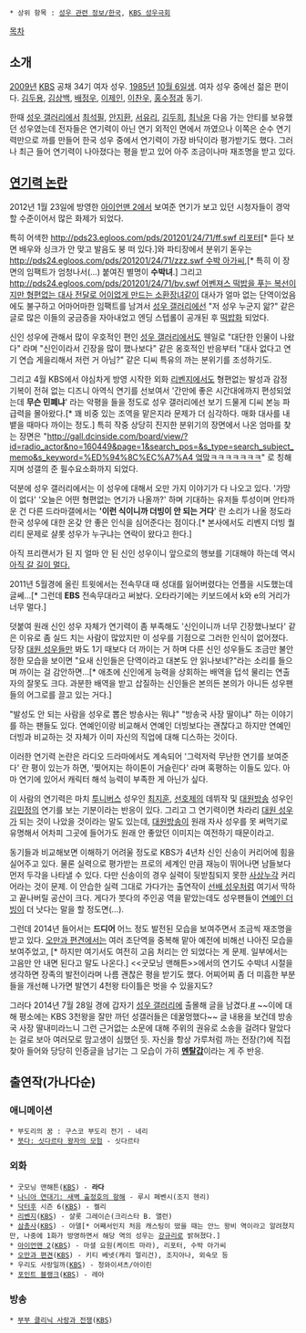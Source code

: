 * 상위 항목 : [[성우 관련 정보/한국]], [[KBS 성우극회]]

{{{#!html
<img src="http://www.kbsvoice.net/board/data/blog/profile_image/34sse?1390354077">
}}}

[[목차]]

== 소개 ==
[[2009년]] [[한국방송공사|KBS]] 공채 34기 여자 성우. [[1985년]] [[10월 6일]]생. 여자 성우 중에선 젊은 편이다. [[김두용]], [[김상백]], [[배정우]], [[이제인]], [[이찬우]], [[홍수정]]과 동기.

한때 [[성우 갤러리]]에서 [[최석필]], [[안지환]], [[서유리]], [[김두희]], [[최낙윤]] 다음 가는 안티를 보유했던 성우였는데 전자들은 연기력이 아닌 연기 외적인 면에서 까였으나 이쪽은 순수 연기력만으로 까를 만들어 한국 성우 중에서 연기력이 가장 바닥이라 평가받기도 했다. 그러나 최근 들어 연기력이 나아졌다는 평을 받고 있어 아주 조금이나마 재조명을 받고 있다. 

== [[발연기|연기력 논란]] ==
2012년 1월 23일에 방영한 [[아이언맨 2]]에서 보여준 연기가 보고 있던 시청자들이 경악할 수준이어서 많은 화제가 되었다.

특히 어색한 [[http://pds23.egloos.com/pds/201201/24/71/ff.swf 리포터]][* 듣다 보면 배우와 싱크가 안 맞고 발음도 붕 떠 있다.]와 파티장에서 분위기 돋우는 [[http://pds24.egloos.com/pds/201201/24/71/zzz.swf 수박 아가씨]],[* 특히 이 장면의 임팩트가 엄청나서(...) 붙여진 별명이 '''수박녀'''.] 그리고 [[http://pds24.egloos.com/pds/201201/24/71/bv.swf 어벤져스 떡밥을 푸는 복선이지만 형편없는 대사 전달로 어이없게 만드는 소환장녀]]같이 대사가 얼마 없는 단역이었음에도 불구하고 어마어마한 임팩트를 남겨서 [[성우 갤러리]]에선 "저 성우 누군지 앎?" 같은 글로 많은 이들의 궁금증을 자아내었고 엔딩 스텝롤이 공개된 후 [[떡밥]]화 되었다.

신인 성우에 관해서 많이 우호적인 편인 [[성우 갤러리]]에서도 웬일로 "대단한 인물이 나왔다" 라며 "신인이라서 긴장을 많이 했나보다" 같은 옹호적인 반응부터 "대사 없다고 연기 연습 게을리해서 저런 거 아님?" 같은 디씨 특유의 까는 분위기를 조성하기도.

그리고 4월 KBS에서 야심차게 방영 시작한 외화 [[리벤지#s-4|리벤지]]에서도 형편없는 발성과 감정 기복이 전혀 없는 디즈니 아역식 연기를 선보여서 '간만에 좋은 시간대에까지 편성되었는데 '''무슨 민폐냐'''' 라는 악평을 들을 정도로 성우 갤러리에선 보기 드물게 디씨 본능 파급력을 몰아왔다.[* 꽤 비중 있는 조역을 맡은지라 문제가 더 심각하다. 매화 대사를 내뱉을 때마다 까이는 정도.] 특히 작중 상당히 진지한 분위기의 장면에서 나온 엄마를 찾는 장면은 "[[http://gall.dcinside.com/board/view/?id=radio_actor&no=160449&page=1&search_pos=&s_type=search_subject_memo&s_keyword=%ED%94%8C%EC%A7%A4 엌맠ㅋㅋㅋㅋㅋㅋㅋ]]" 로 칭해지며 성갤의 준 필수요소화까지 되었다.

덕분에 성우 갤러리에서는 이 성우에 대해서 오만 가지 이야기가 다 나오고 있다. '가망이 없다' '오늘은 어떤 형편없는 연기가 나올까?' 하며 기대하는 유저들 투성이며 안타까운 건 다른 드라마갤에서는 ''''이런 식이니까 더빙이 안 되는 거다'''' 란 소리가 나올 정도라 한국 성우에 대한 온갖 안 좋은 인식을 심어준다는 점이다.[* 본사에서도 리벤지 더빙 퀄리티 문제로 샬롯 성우가 누구냐는 연락이 왔다고 한다.]

아직 프리랜서가 된 지 얼마 안 된 신인 성우이니 앞으로의 행보를 기대해야 하는데 역시 [[어스토니시아 스토리|아직 갈 길이 멀다.]]

2011년 5월경에 올린 트윗에서는 전속무대 때 성대를 잃어버렸다는 언플을 시도했는데 글쎄…[* 그런데 '''EBS''' 전속무대라고 써놨다. 오타라기에는 키보드에서 k와 e의 거리가 너무 멀다.]

덧붙여 원래 신인 성우 자체가 연기력이 좀 부족해도 '신인이니까 너무 긴장했나보다' 같은 이유로 좀 실드 치는 사람이 많았지만 이 성우를 기점으로 그러한 인식이 없어졌다. 당장 [[대원방송 성우극회|대원 성우]]들만 봐도 1기 때보다 더 까이는 거 하며 다른 신인 성우들도 조금만 불안정한 모습을 보이면 "요새 신인들은 단역이라고 대본도 안 읽나보네?"라는 소리를 들으며 까이는 걸 감안하면…[* 애초에 신인에게 능력을 상회하는 배역을 덥석 물리는 연출자의 잘못도 크다. 과분한 배역을 받고 삽질하는 신인들은 본의든 본의가 아니든 성우팬들의 어그로를 끌고 있는 거다.]

"발성도 안 되는 사람을 성우로 뽑은 방송사는 뭐냐" "방송국 사장 딸이냐" 하는 이야기를 하는 팬들도 있다. 연예인이랑 비교해서 연예인 더빙보다는 괜찮다고 하지만 연예인 더빙과 비교하는 것 자체가 이미 자신의 직업에 대해 디스하는 것이다.

이러한 연기력 논란은 라디오 드라마에서도 계속되어 '그럭저럭 무난한 연기를 보여준다' 란 평이 있는가 하면, '찢어지는 하이톤이 거슬린다' 라며 혹평하는 이들도 있다. 아마 연기에 있어서 캐릭터 해석 능력이 부족한 게 아닌가 싶다.

이 사람의 연기력은 마치 [[투니버스]] 성우인 [[최지훈]], [[선호제]]의 데뷔작 및 [[대원방송]] 성우인 [[김민정(성우)|김민정]]의 연기를 보는 기분이라는 반응이 있다. 그리고 그 연기력이면 차라리 [[대원방송 성우극회|대원 성우]]가 되는 것이 나았을 것이라는 말도 있는데, [[대원방송]]이 원래 자사 성우를 못 써먹기로 유명해서 어차피 그곳에 들어가도 원래 안 좋았던 이미지는 여전하기 때문이라고.

동기들과 비교해보면 이해하기 어려울 정도로 KBS가 4년차 신인 신송이 커리어에 힘을 실어주고 있다. 물론 실력으로 평가받는 프로의 세계인 만큼 재능이 뛰어나면 남들보다 먼저 두각을 나타낼 수 있다. 다만 신송이의 경우 실력이 뒷받침되지 못한 [[사상누각]] 커리어라는 것이 문제. 이 안습한 실력 그대로 가다가는 출연작이 [[김혜주|선배 성우]]처럼 여기서 딱하고 끝나버릴 공산이 크다. 게다가 붓다의 주인공 역을 맡았는데도 성우팬들이 [[연예인 더빙]]이 더 낫다는 말을 할 정도면(…).

그런데 2014년 들어서는 '''드디어''' 어느 정도 발전된 모습을 보여주면서 조금씩 재조명을 받고 있다. [[오만과 편견]]에서는 여러 조단역을 중복해 맡아 예전에 비해선 나아진 모습을 보여주었고, [* 하지만 여기서도 여전히 고음 처리는 안 되었다는 게 문제. 일부에서는 고음만 안 내면 된다고 말도 나온다.] <<굿모닝 맨해튼>>에서의 연기도 수박녀 시절을 생각하면 장족의 발전이라며 나름 괜찮은 평을 받기도 했다. 어찌어찌 좀 더 미흡한 부분들을 개선해 나가면 발연기 4천왕 타이틀은 벗을 수 있을지도?

그러다 2014년 7월 28일 경에 갑자기 [[성우 갤러리]]에 출몰해 글을 남겼다.[http://gall.dcinside.com/board/view/?id=radio_actor&no=184042&page=1 #] ~~이에 대해 평소에는 KBS 3천왕을 잘만 까던 성갤러들은 데꿀멍했다~~ 글 내용을 보건데 방송국 사장 딸내미라느니 그런 근거없는 소문에 대해 주위의 권유로 소송을 걸려다 말았다는 걸로 보아 여러모로 맘고생이 심했던 듯. 자신을 항상 가루처럼 까는 전장(?)에 직접 찾아 들어와 당당히 인증글을 남기는 그 모습이 가히 '''[[멘탈갑]]'''이라는 게 주 반응.
== 출연작(가나다순) ==
=== 애니메이션 ===
 * 부도리의 꿈 : 구스코 부도리 전기 - 네리
 * [[붓다(만화)|붓다: 싯다르타 왕자의 모험]] - 싯다르타

=== 외화 ===
 * 굿모닝 맨해튼([[한국방송공사|KBS]]) - '''라다'''
 * [[나니아 연대기|나니아 연대기: 새벽 출정호의 항해]] - 루시 페벤시(조지 헨리)
 * [[닥터후]] 시즌 6([[한국방송공사|KBS]]) - 켈리
 * [[리벤지#s-4|리벤지]]([[한국방송공사|KBS]]) - 샬롯 그레이슨(크리스타 B. 앨런)
 * [[삼총사]]([[한국방송공사|KBS]]) - 아델[* 어째서인지 처음 캐스팅이 떴을 때는 안느 왕비 역이라고 알려졌지만, 나중에 1화가 방영하면서 해당 역의 성우는 [[강규리]]로 밝혀졌다.]
 * [[아이언맨 2]]([[한국방송공사|KBS]]) - 마셜 요원(케이트 마라), 리포터, 수박 아가씨
 * [[오만과 편견]]([[한국방송공사|KBS]]) - 키티 베넷(캐리 멀리건), 조지아나, 외숙모 등
 * 우리도 사랑일까([[한국방송공사|KBS]]) - 청와이셔츠/아이린
 * [[포인트 블랭크]]([[한국방송공사|KBS]]) - 레아

=== 방송 ===
 * [[부부 클리닉 사랑과 전쟁]]([[한국방송공사|KBS]])
